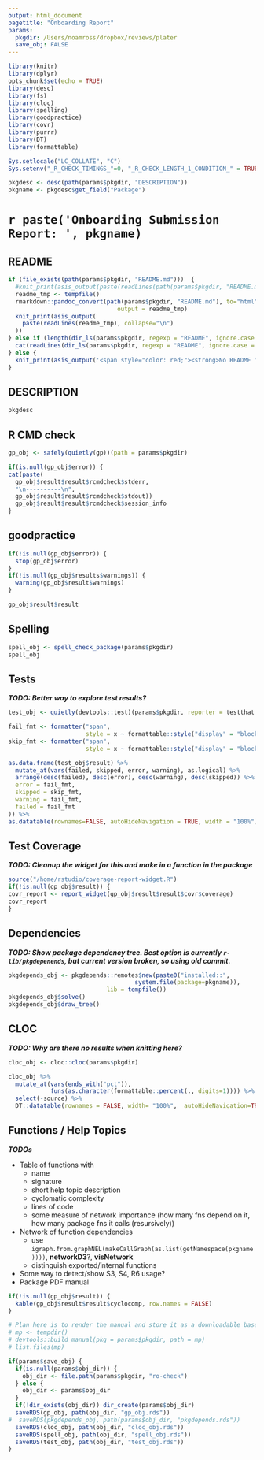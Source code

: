```yaml
---
output: html_document
pagetitle: "Onboarding Report"
params:
  pkgdir: /Users/noamross/dropbox/reviews/plater
  save_obj: FALSE
---
```


```r
library(knitr)
library(dplyr)
opts_chunk$set(echo = TRUE)
library(desc)
library(fs)
library(cloc)
library(spelling)
library(goodpractice)
library(covr)
library(purrr)
library(DT)
library(formattable)
```


```r
Sys.setlocale("LC_COLLATE", "C")
Sys.setenv("_R_CHECK_TIMINGS_"=0, "_R_CHECK_LENGTH_1_CONDITION_" = TRUE)
```

```r
pkgdesc <- desc(path(params$pkgdir, "DESCRIPTION"))
pkgname <- pkgdesc$get_field("Package")
```
# `r paste('Onboarding Submission Report: ', pkgname)` {.tabset}

## README

```r
if (file_exists(path(params$pkgdir, "README.md")))  {
  #knit_print(asis_output(paste(readLines(path(params$pkgdir, "README.md")), collapse = "\n")))
  readme_tmp <- tempfile()
  rmarkdown::pandoc_convert(path(params$pkgdir, "README.md"), to="html",
                               output = readme_tmp)
  knit_print(asis_output(
    paste(readLines(readme_tmp), collapse="\n")
  ))
} else if (length(dir_ls(params$pkgdir, regexp = "README", ignore.case = TRUE))) {
  cat(readLines(dir_ls(params$pkgdir, regexp = "README", ignore.case = TRUE)[1]), sep = "\n")
} else {
  knit_print(asis_output('<span style="color: red;"><strong>No README found!<strong/><span/>'))
}
```


## DESCRIPTION

```r
pkgdesc
```


## R CMD check

```r
gp_obj <- safely(quietly(gp))(path = params$pkgdir)
```

```r
if(is.null(gp_obj$error)) {
cat(paste(
  gp_obj$result$result$rcmdcheck$stderr,
  "\n----------\n",
  gp_obj$result$result$rcmdcheck$stdout))
  gp_obj$result$result$rcmdcheck$session_info
}

```

## goodpractice

```r
if(!is.null(gp_obj$error)) {
  stop(gp_obj$error)
}
if(!is.null(gp_obj$results$warnings)) {
  warning(gp_obj$result$warnings)
}
```

```r
gp_obj$result$result
```

## Spelling

```r
spell_obj <- spell_check_package(params$pkgdir)
spell_obj
```

## Tests

***TODO: Better way to explore test results?***

```r
test_obj <- quietly(devtools::test)(params$pkgdir, reporter = testthat::SummaryReporter)
```

```r
fail_fmt <- formatter("span",
                      style = x ~ formattable::style("display" = "block", "padding" = "0 4px", "border-radius" = "4px",  "background-color" = ifelse(x, "lightpink", "white")))
skip_fmt <- formatter("span",
                      style = x ~ formattable::style("display" = "block", "padding" = "0 4px", "border-radius" = "4px",  "background-color" = ifelse(x, "yellow", "white")))

as.data.frame(test_obj$result) %>%
  mutate_at(vars(failed, skipped, error, warning), as.logical) %>%
  arrange(desc(failed), desc(error), desc(warning), desc(skipped)) %>% formattable(list(
  error = fail_fmt,
  skipped = skip_fmt,
  warning = fail_fmt,
  failed = fail_fmt
)) %>%
as.datatable(rownames=FALSE, autoHideNavigation = TRUE, width = "100%")
```

## Test Coverage

***TODO: Cleanup the widget for this and make in a function in the package***

```r
source("/home/rstudio/coverage-report-widget.R")
if(!is.null(gp_obj$result)) {
covr_report <- report_widget(gp_obj$result$result$covr$coverage)
covr_report
}
```

## Dependencies

***TODO: Show package dependency tree.  Best option is currently `r-lib/pkgdepenends`,
but current version broken, so using old commit.***

```r

pkgdepends_obj <- pkgdepends::remotes$new(paste0("installed::",
                                    system.file(package=pkgname)),
                            lib = tempfile())
pkgdepends_obj$solve()
pkgdepends_obj$draw_tree()
```

## CLOC

***TODO: Why are there no results when knitting here?***

```r
cloc_obj <- cloc::cloc(params$pkgdir)

cloc_obj %>%
  mutate_at(vars(ends_with("pct")),
            funs(as.character(formattable::percent(., digits=1)))) %>%
  select(-source) %>% 
  DT::datatable(rownames = FALSE, width= "100%",  autoHideNavigation=TRUE)
```

## Functions / Help Topics

***TODOs***

-   Table of functions with
    -   name
    -   signature
    -   short help topic description
    -   cyclomatic complexity
    -   lines of code
    -   some measure of network importance (how many fns depend on it, how many package fns it calls (resursively))
-   Network of function dependencies
    -   use `igraph.from.graphNEL(makeCallGraph(as.list(getNamespace(pkgname))))`, **networkD3**?, **visNetwork**
    -   distinguish exported/internal functions
-   Some way to detect/show S3, S4, R6 usage?
-   Package PDF manual

```r
if(!is.null(gp_obj$result)) {
  kable(gp_obj$result$result$cyclocomp, row.names = FALSE)
}
```


```r
# Plan here is to render the manual and store it as a downloadable base64 object)
# mp <- tempdir()
# devtools::build_manual(pkg = params$pkgdir, path = mp)
# list.files(mp)
```

```r
if(params$save_obj) {
  if(is.null(params$obj_dir)) {
    obj_dir <- file.path(params$pkgdir, "ro-check")
  } else {
    obj_dir <- params$obj_dir
  }
  if(!dir_exists(obj_dir)) dir_create(params$obj_dir)
  saveRDS(gp_obj, path(obj_dir, "gp_obj.rds"))
#  saveRDS(pkgdepends_obj, path(params$obj_dir, "pkgdepends.rds"))
  saveRDS(cloc_obj, path(obj_dir, "cloc_obj.rds"))
  saveRDS(spell_obj, path(obj_dir, "spell_obj.rds"))
  saveRDS(test_obj, path(obj_dir, "test_obj.rds"))
}
```


